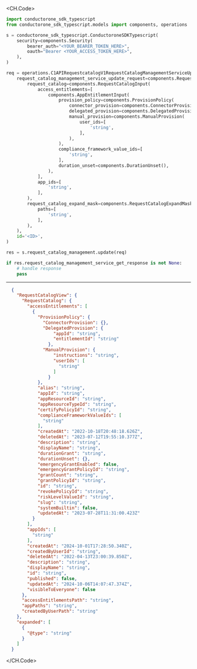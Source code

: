 
<CH.Code>
```python Update.py
import conductorone_sdk_typescript
from conductorone_sdk_typescript.models import components, operations

s = conductorone_sdk_typescript.ConductoroneSDKTypescript(
    security=components.Security(
        bearer_auth="<YOUR_BEARER_TOKEN_HERE>",
        oauth="Bearer <YOUR_ACCESS_TOKEN_HERE>",
    ),
)

req = operations.C1APIRequestcatalogV1RequestCatalogManagementServiceUpdateRequest(
    request_catalog_management_service_update_request=components.RequestCatalogManagementServiceUpdateRequest(
        request_catalog=components.RequestCatalogInput(
            access_entitlements=[
                components.AppEntitlementInput(
                    provision_policy=components.ProvisionPolicy(
                        connector_provision=components.ConnectorProvision(),
                        delegated_provision=components.DelegatedProvision(),
                        manual_provision=components.ManualProvision(
                            user_ids=[
                                'string',
                            ],
                        ),
                    ),
                    compliance_framework_value_ids=[
                        'string',
                    ],
                    duration_unset=components.DurationUnset(),
                ),
            ],
            app_ids=[
                'string',
            ],
        ),
        request_catalog_expand_mask=components.RequestCatalogExpandMask(
            paths=[
                'string',
            ],
        ),
    ),
    id='<ID>',
)

res = s.request_catalog_management.update(req)

if res.request_catalog_management_service_get_response is not None:
    # handle response
    pass
```
---

```json Example Response
  {
    "RequestCatalogView": {
      "RequestCatalog": {
        "accessEntitlements": [
          {
            "ProvisionPolicy": {
              "ConnectorProvision": {},
              "DelegatedProvision": {
                  "appId": "string",
                  "entitlementId": "string"
                },
              "ManualProvision": {
                  "instructions": "string",
                  "userIds": [
                    "string"
                  ]
                }
            },
            "alias": "string",
            "appId": "string",
            "appResourceId": "string",
            "appResourceTypeId": "string",
            "certifyPolicyId": "string",
            "complianceFrameworkValueIds": [
              "string"
            ],
            "createdAt": "2022-10-18T20:48:18.626Z",
            "deletedAt": "2023-07-12T19:55:10.377Z",
            "description": "string",
            "displayName": "string",
            "durationGrant": "string",
            "durationUnset": {},
            "emergencyGrantEnabled": false,
            "emergencyGrantPolicyId": "string",
            "grantCount": "string",
            "grantPolicyId": "string",
            "id": "string",
            "revokePolicyId": "string",
            "riskLevelValueId": "string",
            "slug": "string",
            "systemBuiltin": false,
            "updatedAt": "2023-07-28T11:31:00.423Z"
          }
        ],
        "appIds": [
          "string"
        ],
        "createdAt": "2024-10-01T17:28:50.340Z",
        "createdByUserId": "string",
        "deletedAt": "2022-04-13T23:00:39.850Z",
        "description": "string",
        "displayName": "string",
        "id": "string",
        "published": false,
        "updatedAt": "2024-10-06T14:07:47.374Z",
        "visibleToEveryone": false
      },
      "accessEntitlementsPath": "string",
      "appPaths": "string",
      "createdByUserPath": "string"
    },
    "expanded": [
      {
        "@type": "string"
      }
    ]
  }
```
</CH.Code>
